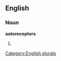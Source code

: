 ==English==

===Noun===
'''autoreceptors'''

# {{plural of|[[autoreceptor]]}}

[[Category:English plurals]]